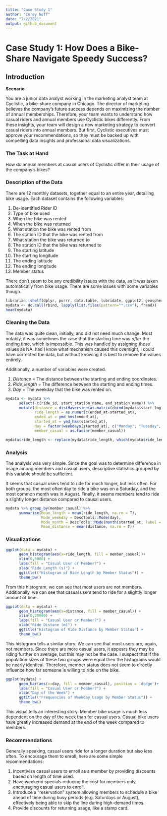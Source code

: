 ```yaml
---
title: "Case Study 1"
author: "Corey Neff"
date: "7/2/2021"
output: github_document
---
```


# Case Study 1: How Does a Bike-Share Navigate Speedy Success?

## Introduction

**Scenario**

You are a junior data analyst working in the marketing analyst team at Cyclistic, a bike-share company in Chicago. The director of marketing believes the company’s future success depends on maximizing the number of annual memberships. Therefore, your team wants to understand how casual riders and annual members use Cyclistic bikes differently. From these insights, your team will design a new marketing strategy to convert casual riders into annual members. But first, Cyclistic executives must approve your recommendations, so they must be backed up with compelling data insights and professional data visualizations.

### The Task at Hand

How do annual members at casual users of Cyclistic differ in their usage of the company's bikes?

### Description of the Data

There are 12 monthly datasets, together equal to an entire year, detailing bike usage. Each dataset contains the following variables:

1. De-identified Rider ID
2. Type of bike used
3. When the bike was rented
4. When the bike was returned
5. What station the bike was rented from
6. The station ID that the bike was rented from
7. What station the bike was returned to
8. The station ID that the bike was returned to
9. The starting latitude
10. The starting longitude
11. The ending latitude
12. The ending longitude
13. Member status

There don't seem to be any credibility issues with the data, as it was taken automatically from bike usage. There are some issues with some variables though. 

```r
librarian::shelf(dplyr, purrr, data.table, lubridate, ggplot2, geosphere, rlist)
mydata <- do.call(rbind, lapply(list.files(pattern="*.csv"), fread))
head(mydata)
```

### Cleaning the Data

The data was quite clean, initially, and did not need much change. Most notably, it was sometimes the case that the starting time was *after* the ending time, which is impossible. This was handled by assigning these values as NA. had I know what mechanism caused this oversight, I could have corrected the data, but without knowing it is best to remove the values entirely.

Additionally, a number of variables were created.

1. *Distance* = The distance between the starting and ending coordinates.
2. *Ride_length* = The difference between the starting and ending times.
3. *Day* = The weekday that the bike was rented on.

```r
mydata <- mydata %>% 
      select(-c(ride_id, start_station_name, end_station_name)) %>%
      mutate(distance = distHaversine(as.matrix(cbind(mydata$start_lng, mydata$start_lat)), as.matrix(cbind(mydata$end_lng, mydata$end_lat))),
             ride_length = as.numeric(ended_at-started_at),
             ended_at = ymd_hms(ended_at),
             started_at = ymd_hms(started_at),
             day = factor(weekdays(started_at), c("Monday", "Tuesday", "Wednesday", "Thursday","Friday", "Saturday", "Sunday")),
             member_casual = as.factor(member_casual))

mydata$ride_length <- replace(mydata$ride_length, which(mydata$ride_length < 0), NA)
```

### Analysis 

The analysis was very simple. Since the goal was to determine difference in usage among members and casual users, descriptive statistics grouped by this variable should be sufficient.

It seems that casual users tend to ride for much longer, but less often. For both groups, the most often day to ride a bike was on a Saturday, and the most common month was in August. Finally, it seems members tend to ride a slightly longer distance compared to causal users.

```r
mydata %>% group_by(member_casual) %>%
      summarise(Mean_length = mean(ride_length, na.rm = T),
                Mode_weekday = DescTools::Mode(day),
                Mode_month = DescTools::Mode(month(started_at, label = T)),
                Mean_distance = mean(distance, na.rm = T))
```

### Visualizations

```r
ggplot(data = mydata) +
      geom_histogram(aes(x=ride_length, fill = member_casual))+
      xlim(0,5000) +
      labs(fill = "Casual User or Member?") +
      xlab("Ride Length (s)") +
      ggtitle(("Histogram of Ride Length by Member Status")) +
      theme_bw()
```

From this histogram, we can see that most users are not members. Additionally, we can see that casual users tend to ride for a  slightly longer amount of time.

```r
ggplot(data = mydata) +
      geom_histogram(aes(x=distance, fill = member_casual)) + 
      xlim(0,20000) +
      labs(fill = "Casual User or Member?") +
      xlab("Ride Distane (m)") +
      ggtitle("Histogram of Ride Distance by Member Status") +
      theme_bw()
```

This histogram tells a similar story. We can see that most users are, again, not members. Since there are more casual users, it appears they may be riding further on average, but this may not be the case. I suspect that if the population sizes of these two groups were equal then the histograms would be nearly identical. Therefore, member status does not seem to directly influence how far someone is willing to ride on the bike.

```r
ggplot(mydata) +
      geom_bar(aes(x=day, fill = member_casual), position = 'dodge')+
      labs(fill = "Casual User or Member?") +            
      xlab("Day of the Week") +
      ggtitle(("Frequencies of Weekday Usage by Member Status")) +
      theme_bw()
```

This visual tells an interesting story. Member bike usage is much less dependent on the day of the week than for casual users. Casual bike users have greatly increased demand at the end of the week compared to members.

### Recommendations 

Generally speaking, casual users ride for a longer duration but also less often. To encourage them to enroll, here are some simple recommendations: 

1. Incentivize casual users to enroll as a member by providing discounts based on length of time used.
2. Have weekend specials reducing the cost for members only, encouraging casual users to enroll.
3. Introduce a "reservation" system allowing members to schedule a bike ahead of time during busy periods (e.g. Saturdays or August),
effectively being able to skip the line during high-demand times.
4. Provide discounts for returning usage, like a stamp card.

